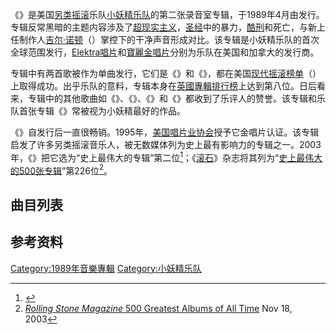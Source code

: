 {{Infobox album
| Name        = {{lang|en|''Doolittle''}}
| Type        = studio
| Artist      = [[小妖精乐队|小妖精乐队]]
| Cover       = Pixies-Doolittle.jpg
| Released    = 1989年4月18日
| Recorded    = 1988年10月31日-11月23日<br>马萨诸塞州波士顿的市中心录音室（Downtown Recorders）和康涅狄格州[[斯坦福_(康涅狄格州)|斯坦福]]的马车房录音室（{{lang|en|Carriage House Studios}}）
| Genre       = {{flatlist|
*[[另类摇滚|另类摇滚]]
*[[噪音流行|噪音流行]]<ref>{{cite web | url=http://articles.chicagotribune.com/2009-11-21/news/0911200325_1_black-francis-pixies-frank-black | title=The Pixies' perfect noise-pop | work=[[Chicago_Tribune|Chicago Tribune]] | date=November 21, 2009 | accessdate=December 27, 2015 | author=Kot, Greg | archive-date=2012-11-14 | archive-url=https://web.archive.org/web/20121114035428/http://articles.chicagotribune.com/2009-11-21/news/0911200325_1_black-francis-pixies-frank-black | dead-url=no }}</ref>
}}
| Length      = 38:38
| Label       = {{flatlist|
*{{lang|en|[[4AD|4AD]]}}
*{{lang|en|[[Elektra唱片|Elektra]]}}（原初美国发行）
}}
| Producer    = [[吉尔·诺顿|吉尔·诺顿]]（{{lang|en|Gil Norton}}）
| Last album  = ''{{lang|en|[[Surfer_Rosa|Surfer Rosa]]}}''<br />（1988）
| This album  = '''''{{lang|en|Doolittle}}'''''<br />（1989）
| Next album  = ''{{lang|en|[[Bossanova_(小妖精专辑)|Bossanova]]}}''<br />（1990）
| Misc        = {{Singles
| Name        = Doolittle
| Type        = studio
| Single 1    = 《{{lang|en|[[Monkey_Gone_to_Heaven|Monkey Gone to Heaven]]}}》
| Single 2    = 《{{lang|en|[[Here_Comes_Your_Man|Here Comes Your Man]]}}》
| Single 1 date = 1989年3月20日
| Single 2 date = 1989年6月1日
}}
}}
《{{lang|en|'''Doolittle'''}}》是美国[[另类摇滚|另类摇滚]]乐队[[小妖精乐队|小妖精乐队]]的第二张录音室专辑，于1989年4月由{{lang|en|[[4AD|4AD]]}}发行。专辑反常黑暗的主题内容涉及了[[超现实主义|超现实主义]]，[[圣经|圣经]]中的暴力，[[酷刑|酷刑]]和死亡，与新上任制作人[[吉尔·诺顿|吉尔·诺顿]]（{{lang|en|Gil Norton}}）掌控下的干净声音形成对比。该专辑是小妖精乐队的首次全球范围发行，[[Elektra唱片|Elektra唱片]]和[[寶麗金|寶麗金唱片]]分别为乐队在美国和加拿大的发行商。

专辑中有两首歌被作为单曲发行，它们是《{{lang|en|[[Here_Comes_Your_Man|Here Comes Your Man]]}}》和《{{lang|en|[[Monkey_Gone_to_Heaven|Monkey Gone to Heaven]]}}》，都在美国[[现代摇滚榜单|现代摇滚榜单]]（{{lang|en|Modern Rock Tracks}}）上取得成功。出乎乐队的意料，专辑本身在[[英國專輯排行榜|英國專輯排行榜]]上达到第八位。日后看来，专辑中的其他歌曲如《{{lang|en|[[Debaser|Debaser]]}}》、《{{lang|en|Wave of Mutilation}}》、《{{lang|en|Gouge Away}}》和《{{lang|en|Hey}}》都收到了乐评人的赞誉。该专辑和乐队首张专辑《{{lang|en|[[Surfer_Rosa|Surfer Rosa]]}}》常被视为小妖精最好的作品。

《{{lang|en|Doolittle}}》自发行后一直很畅销。1995年，[[美国唱片业协会|美国唱片业协会]]授予它金唱片认证。该专辑启发了许多另类摇滚音乐人，被无数媒体列为史上最有影响力的专辑之一。2003年，《{{lang|en|[[NME|NME]]}}》把它选为“史上最伟大的专辑”第二位<ref name="rocklistmusic.co.uk">{{cite web|url = http://www.rocklistmusic.co.uk/nmes_100_best_albums.htm|title = NME's 100 Best Albums|accessdate = 2007-03-16|work = Rocklist.net|archive-date = 2015-02-02|archive-url = https://web.archive.org/web/20150202225144/http://www.rocklistmusic.co.uk/nmes_100_best_albums.htm|dead-url = no}}</ref>；《[[滚石_(杂志)|滚石]]》杂志将其列为“[[史上最伟大的500张专辑|史上最伟大的500张专辑]]”第226位<ref name="RS Magazine">[http://www.rollingstone.com/music/lists/500-greatest-albums-of-all-time-19691231/doolittle-the-pixies-19691231 ''Rolling Stone Magazine'' 500 Greatest Albums of All Time] {{Wayback|url=http://www.rollingstone.com/music/lists/500-greatest-albums-of-all-time-19691231/doolittle-the-pixies-19691231 |date=20120527011418 }} Nov 18, 2003</ref>。

== 曲目列表 ==
{{Track listing
| headline = 所有的歌曲均由樂隊主唱Black Francis完成。

| title1        = Debaser
| writer1     = 
| length1     = 2:52

| title2         = Tame
| writer2      = 
| length2     = 1:55

| title3         = Wave of Mutilation
| writer3      = 
| length3     = 2:04

| title4         = I Bleed
| writer4      = 
| length4     = 2:34

| title5         = Here Comes Your Man
| writer5      = 
| length5     = 3:21

| title6         = Dead
| writer6      = 
| length6     = 2:21

| title7         = Monkey Gone to Heaven
| writer7      = 
| length7     = 2:56

| title8         = Mr. Grieves
| writer8      = 
| length8     =  2:05

| title9         = Crackity Jones
| writer9      = 
| length9     = 1:24

| title10       = La La Love You
| writer10    = 
| length10   = 2:43

| title11       = No. 13 Baby
| writer11    = 
| length11   = 3:51

| title12       = There Goes My Gun
| writer12    = 
| length12   = 1:49

| title13       = Hey
| writer13    = 
| length13   = 3:31

| title14         = Silver
| writer14      = Francis, Kim Deal
| length14     = 2:25

| title15         = Gouge Away
| writer15      = 
| length15     = 2:45
}}

== 参考资料 ==
{{Reflist}}

[[Category:1989年音樂專輯|Category:1989年音樂專輯]]
[[Category:小妖精乐队|Category:小妖精乐队]]